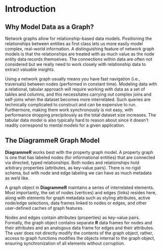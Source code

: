 # Introduction {#intro}

## Why Model Data as a Graph?

Network graphs allow for relationship-based data models. Positioning the relationships between entities as first class lets us more easily model complex, real-world information. A distinguishing feature of network graph models is that the relationships are treated with as much value as the node entity data records themselves. The connections within data are often not considered but we really need to work closely with relationship data to extract valuable insights.

Using a network graph usually means you have fast navigation (i.e., traversals) between nodes (performed in constant time). Modeling data with a relational, tabular approach will require working with data as a set of tables and columns, and this necessitates carrying out complex joins and self-joins when the dataset becomes more interrelated. Such queries are technically complicated to construct and can be expensive to run. Furthermore, making them work synchronously is not easy, with performance dropping precipitously as the total dataset size increases. The tabular data model is also typically hard to reason about since it doesn't readily correspond to mental models for a given application.

## The DiagrammeR Graph Model

**DiagrammeR** works best with the property graph model. A property graph is one that has labeled nodes (for informational entities) that are connected via directed, typed relationships. Both nodes and relationships hold arbitrary properties (attributes, as key-value pairs). There is no rigid schema, but with node and edge labeling we can have as much metadata as we’d like.

A graph object in **DiagrammeR** maintains a series of interrelated elements. Most importantly, the set of nodes (vertices) and edges (links) resides here, along with elements for graph metadata such as styling attributes, active node/edge selections, data frames linked to nodes or edges, and other user-defined caches of graph features.

Nodes and edges contain attributes (properties) as key-value pairs. Formally, the graph object contains separate **R** data frames for nodes and their attributes and an analogous data frame for edges and their attributes. The user does not directly modify the contents of the graph object, rather, access to graph functions modifies the objects internal to the graph object, ensuring synchronization of all elements without corruption.
